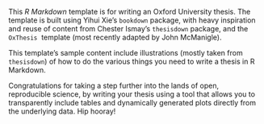 This *R Markdown* template is for writing an Oxford University thesis. The template is built using Yihui Xie's `bookdown` package, with heavy inspiration and reuse of content from Chester Ismay's `thesisdown` package, and the `OxThesis` \LaTeX\ template (most recently adapted by John McManigle).

This template's sample content include illustrations (mostly taken from `thesisdown`) of how to do the various things you need to write a thesis in R Markdown.

Congratulations for taking a step further into the lands of open, reproducible science, by writing your thesis using a tool that allows you to transparently include tables and dynamically generated plots directly from the underlying data. Hip hooray!
